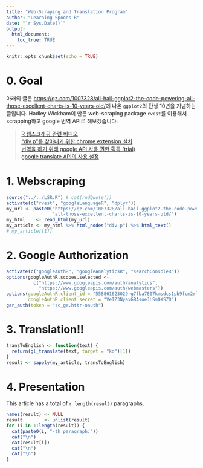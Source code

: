 ```yaml
---
title: "Web-Scraping and Translation Program"
author: "Learning Spoons R"
date: "`r Sys.Date()`"
output: 
  html_document:
    toc_true: TRUE
---
```


```r
knitr::opts_chunk$set(echo = TRUE)
```

# 0. Goal  

아래의 글은 <https://qz.com/1007328/all-hail-ggplot2-the-code-powering-all-those-excellent-charts-is-10-years-old/>에 나온 `ggplot2`의 탄생 10년을 기념하는 글입니다.  Hadley Wickham이 만든 web-scraping package `rvest`를 이용해서 scrapping하고 google 번역 API로 해보겠습니다.  

> [R 웹스크래핑 관련 비디오](https://www.youtube.com/watch?v=MFQTHrCiAxA)     
> ["div p"를 찾아내기 위한 chrome extension 설치](www.selectorgadget.com)    
> [번역을 하기 위해 google API 사용 권한 획득 (trial)](https://cloud.google.com/translate/)  
> [google translate API의 사용 설정](https://www.youtube.com/watch?v=6wlzeDaIGtw)  

# 1. Webscraping  

```r
source("../../LSR.R") # cat(rndQuote())
activate(c("rvest", "googleLanguageR", "dplyr"))
my_url <- paste0("https://qz.com/1007328/all-hail-ggplot2-the-code-powering-",
                 "all-those-excellent-charts-is-10-years-old/")
my_html    <- read_html(my_url)
my_article <- my_html %>% html_nodes("div p") %>% html_text()
# my_article[[1]]
```

# 2. Google Authorization  

```r
activate(c("googleAuthR", "googleAnalyticsR", "searchConsoleR"))
options(googleAuthR.scopes.selected <- 
          c("https://www.googleapis.com/auth/analytics", 
            "https://www.googleapis.com/auth/webmasters"))
options(googleAuthR.client_id = "558861623029-g7fba7807kmsdcs1pb9fcm2rlk78mint.apps.googleusercontent.com",
        googleAuthR.client_secret = "VeIZ3NyavGBAsoeJLSmOXSZ0")
gar_auth(token = "sc_ga.httr-oauth")
```

# 3. Translation!!  

```r
transToEnglish <- function(text) {
  return(gl_translate(text, target = "ko")[1])
}
result <- sapply(my_article, transToEnglish)
```

# 4. Presentation  

This article has a total of `r length(result)` paragraphs.  

```r
names(result) <- NULL
result        <- unlist(result)
for (i in 1:length(result)) {
  cat(paste0(i, "-th paragraph:"))
  cat("\n")
  cat(result[i])
  cat("\n")
  cat("\n")
}
```